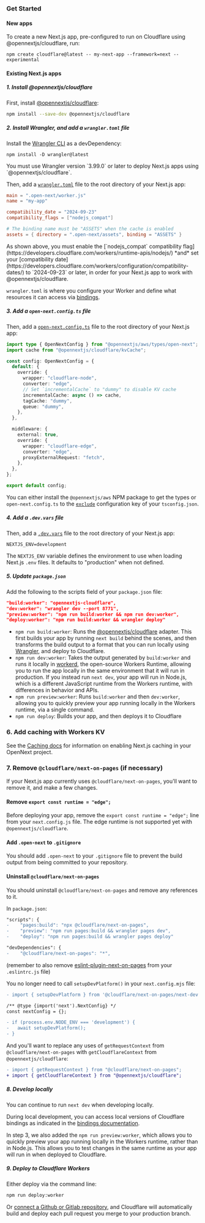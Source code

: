 
### Get Started

#### New apps

To create a new Next.js app, pre-configured to run on Cloudflare using @opennextjs/cloudflare, run:

```
npm create cloudflare@latest -- my-next-app --framework=next --experimental
```

#### Existing Next.js apps

##### 1. Install @opennextjs/cloudflare

First, install [@opennextjs/cloudflare](https://www.npmjs.com/package/@opennextjs/cloudflare):

```sh
npm install --save-dev @opennextjs/cloudflare
```

##### 2. Install Wrangler, and add a `wrangler.toml` file

Install the [Wrangler CLI](https://developers.cloudflare.com/workers/wrangler/) as a devDependency:

```npm
npm install -D wrangler@latest
```

<Callout>
You must use Wrangler version `3.99.0` or later to deploy Next.js apps using `@opennextjs/cloudflare`.
</Callout>

Then, add a [`wrangler.toml`](https://developers.cloudflare.com/workers/wrangler/configuration/) file to the root directory of your Next.js app:

```toml
main = ".open-next/worker.js"
name = "my-app"

compatibility_date = "2024-09-23"
compatibility_flags = ["nodejs_compat"]

# The binding name must be "ASSETS" when the cache is enabled
assets = { directory = ".open-next/assets", binding = "ASSETS" }
```

<Callout>
As shown above, you must enable the [`nodejs_compat` compatibility flag](https://developers.cloudflare.com/workers/runtime-apis/nodejs/) *and* set your [compatibility date](https://developers.cloudflare.com/workers/configuration/compatibility-dates/) to `2024-09-23` or later, in order for your Next.js app to work with @opennextjs/cloudflare.
</Callout>

`wrangler.toml` is where you configure your Worker and define what resources it can access via [bindings](https://developers.cloudflare.com/workers/runtime-apis/bindings/service-bindings).

##### 3. Add a `open-next.config.ts` file

Then, add a [`open-next.config.ts`](https://opennext.js.org/aws/config) file to the root directory of your Next.js app:

```ts
import type { OpenNextConfig } from "@opennextjs/aws/types/open-next";
import cache from "@opennextjs/cloudflare/kvCache";

const config: OpenNextConfig = {
  default: {
    override: {
      wrapper: "cloudflare-node",
      converter: "edge",
      // Set `incrementalCache` to "dummy" to disable KV cache
      incrementalCache: async () => cache,
      tagCache: "dummy",
      queue: "dummy",
    },
  },

  middleware: {
    external: true,
    override: {
      wrapper: "cloudflare-edge",
      converter: "edge",
      proxyExternalRequest: "fetch",
    },
  },
};

export default config;
```

You can either install the `@opennextjs/aws` NPM package to get the types or `open-next.config.ts` to the [`exclude`](https://www.typescriptlang.org/tsconfig/#exclude) configuration key of your `tsconfig.json`.

##### 4. Add a `.dev.vars` file

Then, add a [`.dev.vars`](https://developers.cloudflare.com/workers/testing/local-development/#local-only-environment-variables) file to the root directory of your Next.js app:

```text
NEXTJS_ENV=development
```

The `NEXTJS_ENV` variable defines the environment to use when loading Next.js `.env` files. It defaults to "production" when not defined.

##### 5. Update `package.json`

Add the following to the scripts field of your `package.json` file:

```json
"build:worker": "opennextjs-cloudflare",
"dev:worker": "wrangler dev --port 8771",
"preview:worker": "npm run build:worker && npm run dev:worker",
"deploy:worker": "npm run build:worker && wrangler deploy"
```

- `npm run build:worker`: Runs the [@opennextjs/cloudflare](https://www.npmjs.com/package/@opennextjs/cloudflare) adapter. This first builds your app by running `next build` behind the scenes, and then transforms the build output to a format that you can run locally using [Wrangler](https://developers.cloudflare.com/workers/wrangler/), and deploy to Cloudflare.
- `npm run dev:worker`: Takes the output generated by `build:worker` and runs it locally in [workerd](https://github.com/cloudflare/workerd), the open-source Workers Runtime, allowing you to run the app locally in the same environment that it will run in production. If you instead run `next dev`, your app will run in Node.js, which is a different JavaScript runtime from the Workers runtime, with differences in behavior and APIs.
- `npm run preview:worker`: Runs `build:worker` and then `dev:worker`, allowing you to quickly preview your app running locally in the Workers runtime, via a single command.
- `npm run deploy`: Builds your app, and then deploys it to Cloudflare

### 6. Add caching with Workers KV

See the [Caching docs](/cloudflare/caching) for information on enabling Next.js caching in your OpenNext project.

### 7. Remove `@cloudflare/next-on-pages` (if necessary)

If your Next.js app currently uses `@cloudflare/next-on-pages`, you'll want to remove it, and make a few changes.

#### Remove `export const runtime = "edge";`

Before deploying your app, remove the `export const runtime = "edge";` line from your `next.config.js` file.
The edge runtime is not supported yet with `@opennextjs/cloudflare`.

#### Add `.open-next` to `.gitignore`

You should add `.open-next` to your `.gitignore` file to prevent the build output from being committed to your repository.

#### Uninstall `@cloudflare/next-on-pages`

You should uninstall `@cloudflare/next-on-pages` and remove any references to it.

In `package.json`:

```diff
"scripts": {
-    "pages:build": "npx @cloudflare/next-on-pages",
-    "preview": "npm run pages:build && wrangler pages dev",
-    "deploy": "npm run pages:build && wrangler pages deploy"

"devDependencies": {
-    "@cloudflare/next-on-pages": "*",
```

(remember to also remove [eslint-plugin-next-on-pages](https://www.npmjs.com/package/eslint-plugin-next-on-pages) from your `.eslintrc.js` file)

You no longer need to call `setupDevPlatform()` in your `next.config.mjs` file:

```diff title="next.config.mjs"
- import { setupDevPlatform } from '@cloudflare/next-on-pages/next-dev';

/** @type {import('next').NextConfig} */
const nextConfig = {};

- if (process.env.NODE_ENV === 'development') {
-   await setupDevPlatform();
- }
```

And you'll want to replace any uses of `getRequestContext` from `@cloudflare/next-on-pages` with `getCloudflareContext` from `@opennextjs/cloudflare`:

```diff
- import { getRequestContext } from "@cloudflare/next-on-pages";
+ import { getCloudflareContext } from "@opennextjs/cloudflare";
```

##### 8. Develop locally

You can continue to run `next dev` when developing locally.

During local development, you can access local versions of Cloudflare bindings as indicated in the [bindings documentation](./bindings).

In step 3, we also added the `npm run preview:worker`, which allows you to quickly preview your app running locally in the Workers runtime, rather than in Node.js. This allows you to test changes in the same runtime as your app will run in when deployed to Cloudflare.

##### 9. Deploy to Cloudflare Workers

Either deploy via the command line:

```sh
npm run deploy:worker
```

Or [connect a Github or Gitlab repository](https://developers.cloudflare.com/workers/ci-cd/), and Cloudflare will automatically build and deploy each pull request you merge to your production branch.
